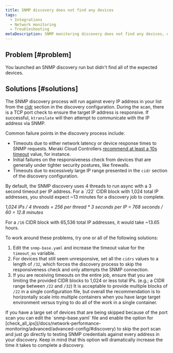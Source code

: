 ```yaml
---
title: SNMP discovery does not find any devices
tags:
  - Integrations
  - Network monitoring
  - Troubleshooting
metaDescription: SNMP monitoring discovery does not find any devices, or you didn't find all of the devices you expected.
---
```


## Problem [#problem]

You launched an SNMP discovery run but didn't find all of the expected devices.

## Solutions [#solutions]

The SNMP discovery process will run against every IP address in your list from the [cidr](/docs/network-performance-monitoring/advanced/advanced-config/#discovery) section in the discovery configuration. During the scan, there is a TCP port check to ensure the target IP address is responsive. If successful, `ktranslate` will then attempt to communicate with the IP address via SNMP.

Common failure points in the discovery process include:

* Timeouts due to either network latency or device response times to SNMP requests. Meraki Cloud Controllers [recommend at least a 10s timeout](https://documentation.meraki.com/General_Administration/Monitoring_and_Reporting/SNMP_Overview_and_Configuration) value, for instance.
* Initial failures on the responsiveness check from devices that are generally under tighter security postures, like firewalls.
* Timeouts due to excessively large IP range presented in the `cidr` section of the discovery configuration.

<Callout variant="important">
  By default, the SNMP discovery uses 4 threads to run async with a 3 second timeout per IP address. For a `/22` CIDR block with 1,024 total IP addresses, you should expect ~13 minutes for a discovery job to complete.

  *1,024 IPs / 4 threads = 256 per thread \* 3 seconds per IP = 768 seconds / 60 = 12.8 minutes*

  For a `/16` CIDR block with 65,536 total IP addresses, it would take ~13.65 hours.
</Callout>

To work around these problems, try one or all of the following solutions:

1. Edit the `snmp-base.yaml` and increase the timeout value for the `timeout_ms` variable.
2. For devices that still seem unresponsive, set all the `cidrs` values to a length of `/32`, which forces the discovery process to skip the responsiveness check and only attempts the SNMP connection.
3. If you are receiving timeouts on the entire job, ensure that you are limiting the provided CIDR blocks to 1,024 or less total IPs. (e.g.; a CIDR range between `/22` and `/32`) It is acceptable to provide multiple blocks of `/22` in a single configuration file, but overall the recommendation is to horizontally scale into multiple containers when you have large target environment versus trying to do all of the work in a single container.

<Callout variant="tip">
  If you have a large set of devices that are being skipped because of the port scan you can edit the `snmp-base.yaml` file and enable the option for [check_all_ips](/docs/network-performance-monitoring/advanced/advanced-config/#discovery) to skip the port scan and just go directly to testing SNMP credentials against every address in your discovery. Keep in mind that this option will dramatically increase the time it takes to complete a discovery.
</Callout>
